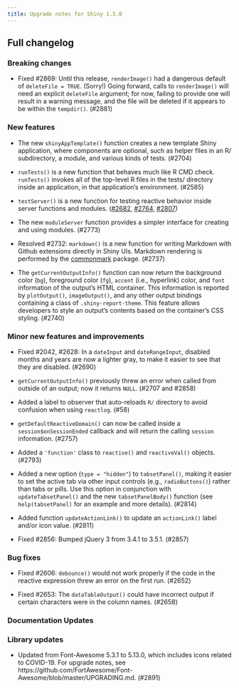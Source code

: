 ```yaml
---
title: Upgrade notes for Shiny 1.5.0
---
```


## Full changelog

### Breaking changes

* Fixed #2869: Until this release, `renderImage()` had a dangerous default of `deleteFile = TRUE`. (Sorry!) Going forward, calls to `renderImage()` will need an explicit `deleteFile` argument; for now, failing to provide one will result in a warning message, and the file will be deleted if it appears to be within the `tempdir()`. (#2881)

### New features

* The new `shinyAppTemplate()` function creates a new template Shiny application, where components are optional, such as helper files in an R/ subdirectory, a module, and various kinds of tests. (#2704)

* `runTests()` is a new function that behaves much like R CMD check. `runTests()` invokes all of the top-level R files in the tests/ directory inside an application, in that application's environment. (#2585)

* `testServer()` is a new function for testing reactive behavior inside server functions and modules. ([#2682](https://github.com/rstudio/shiny/pull/2682), [#2764](https://github.com/rstudio/shiny/pull/2764), [#2807](https://github.com/rstudio/shiny/pull/2807))

* The new `moduleServer` function provides a simpler interface for creating and using modules. (#2773)

* Resolved #2732: `markdown()` is a new function for writing Markdown with Github extensions directly in Shiny UIs. Markdown rendering is performed by the [commonmark](https://github.com/jeroen/commonmark) package. (#2737)

* The `getCurrentOutputInfo()` function can now return the background color (`bg`), foreground color (`fg`), `accent` (i.e., hyperlink) color, and `font` information of the output's HTML container. This information is reported by `plotOutput()`, `imageOutput()`, and any other output bindings containing a class of `.shiny-report-theme`. This feature allows developers to style an output's contents based on the container's CSS styling.  (#2740)

### Minor new features and improvements

* Fixed #2042, #2628: In a `dateInput` and `dateRangeInput`, disabled months and years are now a lighter gray, to make it easier to see that they are disabled. (#2690)

* `getCurrentOutputInfo()` previously threw an error when called from outside of an output; now it returns `NULL`. (#2707 and #2858)

* Added a label to observer that auto-reloads `R/` directory to avoid confusion when using `reactlog`. (#58)

* `getDefaultReactiveDomain()` can now be called inside a `session$onSessionEnded` callback and will return the calling `session` information. (#2757)

* Added a `'function'` class to `reactive()` and `reactiveVal()` objects. (#2793)

* Added a new option (`type = "hidden"`) to `tabsetPanel()`, making it easier to set the active tab via other input controls (e.g., `radioButtons()`) rather than tabs or pills. Use this option in conjunction with `updateTabsetPanel()` and the new `tabsetPanelBody()` function (see `help(tabsetPanel)` for an example and more details).  (#2814)

* Added function `updateActionLink()` to update an `actionLink()` label and/or icon value. (#2811)

* Fixed #2856: Bumped jQuery 3 from 3.4.1 to 3.5.1. (#2857)

### Bug fixes

* Fixed #2606: `debounce()` would not work properly if the code in the reactive expression threw an error on the first run. (#2652)

* Fixed #2653: The `dataTableOutput()` could have incorrect output if certain characters were in the column names. (#2658)

### Documentation Updates

### Library updates

* Updated from Font-Awesome 5.3.1 to 5.13.0, which includes icons related to COVID-19. For upgrade notes, see https://github.com/FortAwesome/Font-Awesome/blob/master/UPGRADING.md. (#2891)
